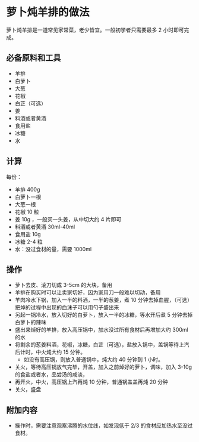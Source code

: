 
# 萝卜炖羊排的做法

萝卜炖羊排是一道常见家常菜，老少皆宜。一般初学者只需要最多 2 小时即可完成。

## 必备原料和工具

- 羊排
- 白萝卜
- 大葱
- 花椒
- 白芷（可选）
- 姜
- 料酒或者黄酒
- 食用盐
- 冰糖
- 水

## 计算

每份：

- 羊排 400g
- 白萝卜一根
- 大葱一根
- 花椒 10 粒
- 姜 10g ，一般买一头姜，从中切大约 4 片即可
- 料酒或者黄酒 30ml-40ml
- 食用盐 10g
- 冰糖 2-4 粒
- 水：没过食材的量，需要 1000ml

## 操作

- 萝卜去皮、滚刀切成 3-5cm 的大块，备用
- 羊排在购买时可以让卖家切好，因为家用刀一般难以切动，备用
- 羊肉冷水下锅，加入一半的料酒，一半的葱姜，煮 10 分钟去掉血腥，（可选）把焯的过程中出现的血沫子可以用勺子盛出来
- 另起一锅冷水，放入切好的白萝卜，放入一半的冰糖，等水开后煮 5 分钟去掉白萝卜的辣味
- 盛出来焯好的羊排，放入高压锅中，加水没过所有食材后再增加大约 300ml 的水
- 将剩余的葱姜料酒，花椒，冰糖，白芷（可选），盐放入锅中，盖锅等待上汽后计时，中火炖大约 15 分钟。
  - 如没有高压锅，则放入普通锅中，炖大约 40 分钟到 1 小时。
- 关火，等待高压锅放气完毕，开盖，加入之前焯好的萝卜，调味，加入 3-10g 的食盐或者水，品尝汤的咸淡，
- 再开火，中火，高压锅上汽再炖 10 分钟，普通锅盖盖再炖 20 分钟
- 关火，盛盘

## 附加内容

- 操作时，需要注意观察沸腾的水位线，如发现低于 2/3 的食材应加热水至没过食材。


